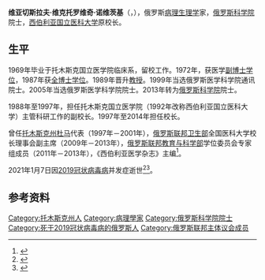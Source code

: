 {{同名人物|诺维茨基|诺维茨基}}
{{人物信息框
| 姓名     = 维亚切斯拉夫·诺维茨基
| 图像     =
| 性别     = 男
| 出生日期 = 1946年8月23日
| 出生地点 = {{URS}}[[托木斯克|托木斯克]]
| 逝世日期 = {{Dda|2021|1|7|1946|8|23}}
| 逝世地点 =
| 母校     = 
| 国籍     = {{URS}}{{to}}{{RUS}}
| 职业     = 医学家
| 奖项     = {{{!}} style="background:transparent"
{{!}} {{四级祖国功勋勋章}} {{!!}} {{荣誉勋章 (俄罗斯联邦)}} 
{{!}}}
{{{!}} style="background:transparent"
{{!}} {{俄罗斯联邦功勋科学工作者}} {{!!}} {{俄罗斯联邦功勋文化工作者}} 
{{!}}}
}}
'''维亚切斯拉夫·维克托罗维奇·诺维茨基'''（{{lang-ru|Вячеслав Викторович Новицкий}}，{{bd|1946年|8月23日|2021年|1月7日|catIdx=Novitsky}}），俄罗斯[[病理生理学|病理生理学]]家，[[俄罗斯科学院|俄罗斯科学院]]院士，[[西伯利亚国立医科大学|西伯利亚国立医科大学]]原校长。
==生平==
1969年毕业于托木斯克国立医学院临床系，留校工作。1972年，获医学[[副博士学位|副博士学位]]，1987年获[[全博士学位|全博士学位]]。1989年晋升[[教授|教授]]。1999年当选俄罗斯医学科学院通讯院士。2005年当选俄罗斯医学科学院院士。2013年转为[[俄罗斯科学院|俄罗斯科学院]]院士。

1988年至1997年，担任托木斯克国立医学院（1992年改称西伯利亚国立医科大学）主管科研工作的副校长。1997年至2014年担任校长。

曾任[[托木斯克州|托木斯克州]][[杜马|杜马]]代表（1997年－2001年），[[俄罗斯联邦卫生部|俄罗斯联邦卫生部]]全国医科大学校长理事会副主席（2009年－2013年），[[俄罗斯联邦教育与科学部|俄罗斯联邦教育与科学部]]学位委员会专家组成员（2011年－2013年），《西伯利亚医学杂志》主编<ref>{{cite web |title=Ушел из жизни выдающийся российский ученый, академик РАН, экс-ректор СибГМУ Вячеслав Новицкий |url=https://www.ssmu.ru/ru/news/archive/?id=2251 |publisher=СибГМУ |language=ru |date=2021-01-07 |access-date=2021-01-10 |archive-date=2021-01-27 |archive-url=https://web.archive.org/web/20210127121522/https://ssmu.ru/ru/news/archive/?id=2251 |dead-url=no }}</ref>。 

2021年1月7日因[[2019冠状病毒病|2019冠状病毒病]]并发症逝世<ref>{{cite web |title=Экс-ректор СибГМУ Вячеслав Новицкий скончался в четверг |url=https://www.riatomsk.ru/article/20210107/49379/ |publisher=[[俄罗斯新闻社|РИА Новости]] |language=ru |date=2021-01-07 |access-date=2021-01-10 |archive-date=2021-01-08 |archive-url=https://web.archive.org/web/20210108112020/https://www.riatomsk.ru/article/20210107/49379/ |dead-url=no }}</ref><ref>{{cite web |author1=Дарья Пирогова |title=Томск скорбит: скончался бывший ректор СибГМУ Вячеслав Новицкий |url=https://tomsk-time.ru/news/main/5327-tomsk-skorbit-skonchalsja-byvshij-rektor-sibgmu-vjacheslav-novickij.html |publisher=Томское время |language=ru |date=2021-01-07 |access-date=2021-01-10 |archive-date=2021-01-24 |archive-url=https://web.archive.org/web/20210124210046/https://tomsk-time.ru/news/main/5327-tomsk-skorbit-skonchalsja-byvshij-rektor-sibgmu-vjacheslav-novickij.html |dead-url=no }}</ref>。

==参考资料==
{{reflist}}
{{Authority control}}
{{DEFAULTSORT:Novitsky, Vyacheslav}}
[[Category:托木斯克州人|Category:托木斯克州人]]
[[Category:病理學家|Category:病理學家]]
[[Category:俄罗斯科学院院士|Category:俄罗斯科学院院士]]
[[Category:死于2019冠状病毒病的俄罗斯人|Category:死于2019冠状病毒病的俄罗斯人]]
[[Category:俄罗斯联邦主体议会成员|Category:俄罗斯联邦主体议会成员]]